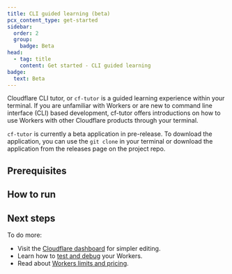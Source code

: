 ```yaml
---
title: CLI guided learning (beta)
pcx_content_type: get-started
sidebar:
  order: 2
  group:
    badge: Beta
head:
  - tag: title
    content: Get started - CLI guided learning
badge:
  text: Beta
---
```



Cloudflare CLI tutor, or `cf-tutor` is a guided learning experience within your terminal. If you are unfamiliar with Workers or are new to command line interface (CLI) based development, cf-tutor offers introductions on how to use Workers with other Cloudflare products through your terminal.

`cf-tutor` is currently a beta application in pre-release. To download the application, you can use the `git clone` in your terminal or download the application from the releases page on the project repo.

## Prerequisites

<Render file="prereqs" product="workers" />

## How to run

<Render file="cf-tutor" product="workers" />

## Next steps

To do more:

- Visit the [Cloudflare dashboard](https://dash.cloudflare.com/) for simpler editing.
- Learn how to [test and debug](/workers/testing/) your Workers.
- Read about [Workers limits and pricing](/workers/platform/).
